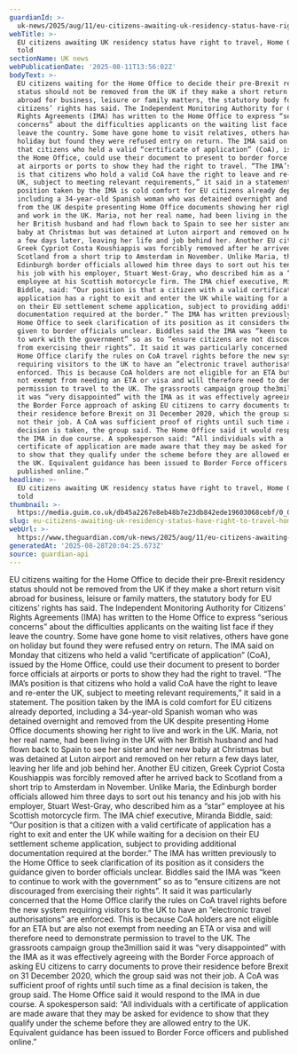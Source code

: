```yaml
---
guardianId: >-
  uk-news/2025/aug/11/eu-citizens-awaiting-uk-residency-status-have-right-to-travel-home-office-told
webTitle: >-
  EU citizens awaiting UK residency status have right to travel, Home Office
  told
sectionName: UK news
webPublicationDate: '2025-08-11T13:56:02Z'
bodyText: >-
  EU citizens waiting for the Home Office to decide their pre-Brexit residency
  status should not be removed from the UK if they make a short return visit
  abroad for business, leisure or family matters, the statutory body for EU
  citizens’ rights has said. The Independent Monitoring Authority for Citizens’
  Rights Agreements (IMA) has written to the Home Office to express “serious
  concerns” about the difficulties applicants on the waiting list face if they
  leave the country. Some have gone home to visit relatives, others have gone on
  holiday but found they were refused entry on return. The IMA said on Monday
  that citizens who held a valid “certificate of application” (CoA), issued by
  the Home Office, could use their document to present to border force officials
  at airports or ports to show they had the right to travel. “The IMA’s position
  is that citizens who hold a valid CoA have the right to leave and re-enter the
  UK, subject to meeting relevant requirements,” it said in a statement. The
  position taken by the IMA is cold comfort for EU citizens already deported,
  including a 34-year-old Spanish woman who was detained overnight and removed
  from the UK despite presenting Home Office documents showing her right to live
  and work in the UK. Maria, not her real name, had been living in the UK with
  her British husband and had flown back to Spain to see her sister and her new
  baby at Christmas but was detained at Luton airport and removed on her return
  a few days later, leaving her life and job behind her. Another EU citizen,
  Greek Cypriot Costa Koushiappis was forcibly removed after he arrived back to
  Scotland from a short trip to Amsterdam in November. Unlike Maria, the
  Edinburgh border officials allowed him three days to sort out his tenancy and
  his job with his employer, Stuart West-Gray, who described him as a “star”
  employee at his Scottish motorcycle firm. The IMA chief executive, Miranda
  Biddle, said: “Our position is that a citizen with a valid certificate of
  application has a right to exit and enter the UK while waiting for a decision
  on their EU settlement scheme application, subject to providing additional
  documentation required at the border.” The IMA has written previously to the
  Home Office to seek clarification of its position as it considers the guidance
  given to border officials unclear. Biddles said the IMA was “keen to continue
  to work with the government” so as to “ensure citizens are not discouraged
  from exercising their rights”. It said it was particularly concerned that the
  Home Office clarify the rules on CoA travel rights before the new system
  requiring visitors to the UK to have an ”electronic travel authorisations” are
  enforced. This is because CoA holders are not eligible for an ETA but are also
  not exempt from needing an ETA or visa and will therefore need to demonstrate
  permission to travel to the UK. The grassroots campaign group the3million said
  it was “very disappointed” with the IMA as it was effectively agreeing with
  the Border Force approach of asking EU citizens to carry documents to prove
  their residence before Brexit on 31 December 2020, which the group said was
  not their job. A CoA was sufficient proof of rights until such time as a final
  decision is taken, the group said. The Home Office said it would respond to
  the IMA in due course. A spokesperson said: “All individuals with a
  certificate of application are made aware that they may be asked for evidence
  to show that they qualify under the scheme before they are allowed entry to
  the UK. Equivalent guidance has been issued to Border Force officers and
  published online.”
headline: >-
  EU citizens awaiting UK residency status have right to travel, Home Office
  told
thumbnail: >-
  https://media.guim.co.uk/db45a2267e8eb48b7e23db842ede19603068cebf/0_0_5430_4343/500.jpg
slug: eu-citizens-awaiting-uk-residency-status-have-right-to-travel-home-office-told
webUrl: >-
  https://www.theguardian.com/uk-news/2025/aug/11/eu-citizens-awaiting-uk-residency-status-have-right-to-travel-home-office-told
generatedAt: '2025-08-28T20:04:25.673Z'
source: guardian-api
---
```

EU citizens waiting for the Home Office to decide their pre-Brexit residency status should not be removed from the UK if they make a short return visit abroad for business, leisure or family matters, the statutory body for EU citizens’ rights has said. The Independent Monitoring Authority for Citizens’ Rights Agreements (IMA) has written to the Home Office to express “serious concerns” about the difficulties applicants on the waiting list face if they leave the country. Some have gone home to visit relatives, others have gone on holiday but found they were refused entry on return. The IMA said on Monday that citizens who held a valid “certificate of application” (CoA), issued by the Home Office, could use their document to present to border force officials at airports or ports to show they had the right to travel. “The IMA’s position is that citizens who hold a valid CoA have the right to leave and re-enter the UK, subject to meeting relevant requirements,” it said in a statement. The position taken by the IMA is cold comfort for EU citizens already deported, including a 34-year-old Spanish woman who was detained overnight and removed from the UK despite presenting Home Office documents showing her right to live and work in the UK. Maria, not her real name, had been living in the UK with her British husband and had flown back to Spain to see her sister and her new baby at Christmas but was detained at Luton airport and removed on her return a few days later, leaving her life and job behind her. Another EU citizen, Greek Cypriot Costa Koushiappis was forcibly removed after he arrived back to Scotland from a short trip to Amsterdam in November. Unlike Maria, the Edinburgh border officials allowed him three days to sort out his tenancy and his job with his employer, Stuart West-Gray, who described him as a “star” employee at his Scottish motorcycle firm. The IMA chief executive, Miranda Biddle, said: “Our position is that a citizen with a valid certificate of application has a right to exit and enter the UK while waiting for a decision on their EU settlement scheme application, subject to providing additional documentation required at the border.” The IMA has written previously to the Home Office to seek clarification of its position as it considers the guidance given to border officials unclear. Biddles said the IMA was “keen to continue to work with the government” so as to “ensure citizens are not discouraged from exercising their rights”. It said it was particularly concerned that the Home Office clarify the rules on CoA travel rights before the new system requiring visitors to the UK to have an ”electronic travel authorisations” are enforced. This is because CoA holders are not eligible for an ETA but are also not exempt from needing an ETA or visa and will therefore need to demonstrate permission to travel to the UK. The grassroots campaign group the3million said it was “very disappointed” with the IMA as it was effectively agreeing with the Border Force approach of asking EU citizens to carry documents to prove their residence before Brexit on 31 December 2020, which the group said was not their job. A CoA was sufficient proof of rights until such time as a final decision is taken, the group said. The Home Office said it would respond to the IMA in due course. A spokesperson said: “All individuals with a certificate of application are made aware that they may be asked for evidence to show that they qualify under the scheme before they are allowed entry to the UK. Equivalent guidance has been issued to Border Force officers and published online.”

